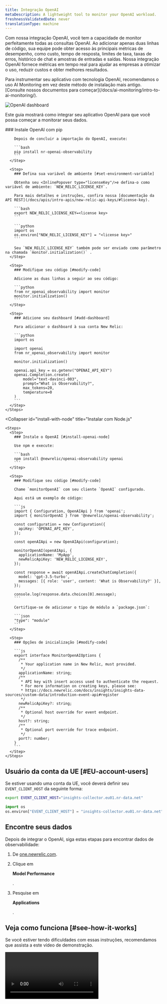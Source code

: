 ```yaml
---
title: Integração OpenAI
metaDescription: A lightweight tool to monitor your OpenAI workload.
freshnessValidatedDate: never
translationType: machine
---
```



Com nossa integração OpenAI, você tem a capacidade de monitor perfeitamente todas as consultas OpenAI. Ao adicionar apenas duas linhas de código, sua equipe pode obter acesso às principais métricas de desempenho, como custo, tempo de resposta, limites de taxa, taxas de erros, histórico de chat e amostras de entradas e saídas. Nossa integração OpenAI fornece métricas em tempo real para ajudar as empresas a otimizar o uso, reduzir custos e obter melhores resultados.

<Callout variant="important">
  Para instrumentar seu aplicativo com tecnologia OpenAI, recomendamos o uso AI Monitoring em vez deste método de instalação mais antigo. [Consulte nossos documentos para começar](/docs/ai-monitoring/intro-to-ai-monitoring/).
</Callout>

<img
  title="OpenAI dashboard"
  alt="OpenAI dashboard"
  src={modelperformancemonitoringOpenAIDashboard1}
/>

Este guia mostrará como integrar seu aplicativo OpenAI para que você possa começar a monitorar seus dados.

<CollapserGroup>
  <Collapser
    id="install-with-python"
    title="Instalar para aplicativo Python"
  >
    <Steps>
      <Step>
        ### Instale OpenAI com pip

        Depois de concluir a importação do OpenAI, execute:

        ```bash
        pip install nr-openai-observability
        ```
      </Step>

      <Step>
        ### Defina sua variável de ambiente [#set-environment-variable]

        Obtenha seu <InlinePopover type="licenseKey"/>e defina-o como variável de ambiente: `NEW_RELIC_LICENSE_KEY`.

        Para mais detalhes e instruções, confira nossa [documentação da API REST](/docs/apis/intro-apis/new-relic-api-keys/#license-key).

        ```bash
        export NEW_RELIC_LICENSE_KEY=<license key>
        ```

        ```python
        import os
        os.environ["NEW_RELIC_LICENSE_KEY"] = "<license key>"
        ```

        Seu `NEW_RELIC_LICENSE_KEY` também pode ser enviado como parâmetro na chamada `monitor.initialization()` .
      </Step>

      <Step>
        ### Modifique seu código [#modify-code]

        Adicione as duas linhas a seguir ao seu código:

        ```python
        from nr_openai_observability import monitor
        monitor.initialization()
        ```
      </Step>

      <Step>
        ### Adicione seu dashboard [#add-dashboard]

        Para adicionar o dashboard à sua conta New Relic:

        ```python
        import os

        import openai
        from nr_openai_observability import monitor

        monitor.initialization()

        openai.api_key = os.getenv("OPENAI_API_KEY")
        openai.Completion.create(
            model="text-davinci-003",
            prompt="What is Observability?",
            max_tokens=20,
            temperature=0 
        )
        ```
      </Step>
    </Steps>
  </Collapser>

  <Collapser
    id="install-with-node"
    title="Instalar com Node.js"
  >
    <Steps>
      <Step>
        ### Instale o OpenAI [#install-openai-node]

        Use npm e execute:

        ```bash
        npm install @newrelic/openai-observability openai
        ```
      </Step>

      <Step>
        ### Modifique seu código [#modify-code]

        Chame `monitorOpenAI` com seu cliente `OpenAI` configurado.

        Aqui está um exemplo de código:

        ```js
        import { Configuration, OpenAIApi } from 'openai';
        import { monitorOpenAI } from '@newrelic/openai-observability';

        const configuration = new Configuration({
          apiKey: 'OPENAI_API_KEY',
        });

        const openAIApi = new OpenAIApi(configuration);

        monitorOpenAI(openAIApi, {
          applicationName: 'MyApp',
          newRelicApiKey: 'NEW_RELIC_LICENSE_KEY',
        });

        const response = await openAIApi.createChatCompletion({
          model: 'gpt-3.5-turbo',
          messages: [{ role: 'user', content: 'What is Observability?' }],
        });

        console.log(response.data.choices[0].message);
        ```

        Certifique-se de adicionar o tipo de módulo a `package.json`:

        ```json
        "type": "module"
        ```
      </Step>

      <Step>
        ### Opções de inicialização [#modify-code]

        ```js
        export interface MonitorOpenAIOptions {
          /**
           * Your application name in New Relic, must provided.
           */
          applicationName: string;
          /**
           * API key with insert access used to authenticate the request.
           * For more information on creating keys, please see:
           * https://docs.newrelic.com/docs/insights/insights-data-sources/custom-data/introduction-event-api#register
           */
          newRelicApiKey?: string;
          /**
           * Optional host override for event endpoint.
           */
          host?: string;
          /**
           * Optional port override for trace endpoint.
           */
          port?: number;
        }
        ```
      </Step>
    </Steps>
  </Collapser>
</CollapserGroup>

## Usuário da conta da UE [#EU-account-users]

Se estiver usando uma conta da UE, você deverá definir seu `EVENT_CLIENT_HOST` da seguinte forma:

```bash
export EVENT_CLIENT_HOST="insights-collector.eu01.nr-data.net"
```

```python
import os
os.environ["EVENT_CLIENT_HOST"] = "insights-collector.eu01.nr-data.net"
```

## Encontre seus dados

Depois de integrar o OpenAI, siga estas etapas para encontrar dados de observabilidade:

1. De [one.newrelic.com](https://one.newrelic.com).

2. Clique em

   <DoNotTranslate>**Model Performance**</DoNotTranslate>

   .

3. Pesquise em

   <DoNotTranslate>**Applications**</DoNotTranslate>

   .

## Veja como funciona [#see-how-it-works]

Se você estiver tendo dificuldades com essas instruções, recomendamos que assista a este vídeo de demonstração.

<Video
  type="wistia"
  id="dz28h83owk"
/>